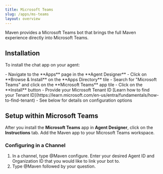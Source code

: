 ```yaml
---
title: Microsoft Teams
slug: /apps/ms-teams
layout: overview
---
```


Maven provides a Microsoft Teams bot that brings the full Maven experience directly into Microsoft Teams.

## Installation

To install the chat app on your agent:

<Steps>
  <Step title="Locate the chat app">
    - Navigate to the **Apps** page in the **Agent Designer**
    - Click on **Browse & Install** on the **Apps Directory** tile
    - Search for "Microsoft Teams" and click on the **Microsoft Teams** app tile
  </Step>
  <Step title="Install the app">
    - Click on the **Install** button
    - Provide your Microsoft Tenant ID [Learn how to find your Tenant ID](https://learn.microsoft.com/en-us/entra/fundamentals/how-to-find-tenant)
    - See below for details on configuration options
  </Step>
</Steps>


## Setup within Microsoft Teams

After you install the **Microsoft Teams** app in **Agent Designer**, click on the
**Instructions** tab. Add the Maven app to your Microsoft Teams workspace.

### Configuring in a Channel

1. In a channel, type @Maven configure. Enter your desired Agent ID and Organization ID that you would like to link your bot to.
2. Type @Maven followed by your question.